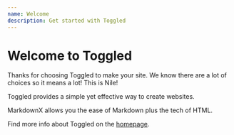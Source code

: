 ```yaml
---
name: Welcome
description: Get started with Toggled
---
```


# Welcome to Toggled 

Thanks for choosing Toggled  to make your site. We know there are a lot of choices so it means a lot!
This is Nile!

Toggled  provides a simple yet effective way to create websites.

MarkdownX allows you the ease of Markdown plus the tech of HTML.

Find more info about Toggled  on the [homepage](https://toggled.tech).
